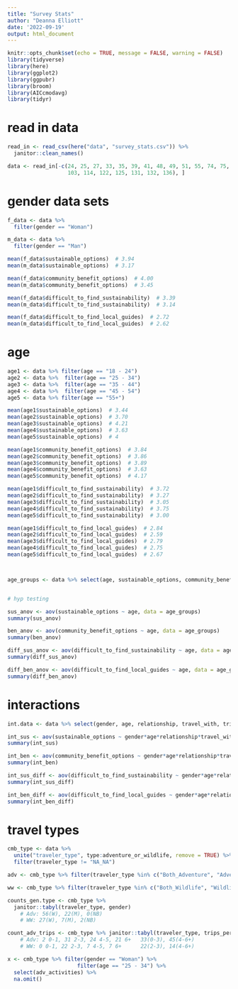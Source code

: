 ```yaml
---
title: "Survey Stats"
author: "Deanna Elliott"
date: '2022-09-19'
output: html_document
---
```


```r
knitr::opts_chunk$set(echo = TRUE, message = FALSE, warning = FALSE)
library(tidyverse)
library(here)
library(ggplot2)
library(ggpubr)
library(broom)
library(AICcmodavg)
library(tidyr)
```

# read in data

```r

read_in <- read_csv(here("data", "survey_stats.csv")) %>% 
  janitor::clean_names()

data <- read_in[-c(24, 25, 27, 33, 35, 39, 41, 48, 49, 51, 55, 74, 75, 80, 95, 97, 
                   103, 114, 122, 125, 131, 132, 136), ] 

```

# gender data sets

```r

f_data <- data %>% 
  filter(gender == "Woman")

m_data <- data %>% 
  filter(gender == "Man")

mean(f_data$sustainable_options)  # 3.94
mean(m_data$sustainable_options)  # 3.17

mean(f_data$community_benefit_options)  # 4.00
mean(m_data$community_benefit_options)  # 3.45

mean(f_data$difficult_to_find_sustainability)  # 3.39
mean(m_data$difficult_to_find_sustainability)  # 3.14

mean(f_data$difficult_to_find_local_guides)  # 2.72
mean(m_data$difficult_to_find_local_guides)  # 2.62

```


# age

```r

age1 <- data %>% filter(age == "18 - 24") 
age2 <- data %>%  filter(age == "25 - 34")
age3 <- data %>%  filter(age == "35 - 44")
age4 <- data %>%  filter(age == "45 - 54")
age5 <- data %>% filter(age == "55+")

mean(age1$sustainable_options)  # 3.44
mean(age2$sustainable_options)  # 3.70
mean(age3$sustainable_options)  # 4.21
mean(age4$sustainable_options)  # 3.63
mean(age5$sustainable_options)  # 4

mean(age1$community_benefit_options)  # 3.84
mean(age2$community_benefit_options)  # 3.86
mean(age3$community_benefit_options)  # 3.89
mean(age4$community_benefit_options)  # 3.63
mean(age5$community_benefit_options)  # 4.17

mean(age1$difficult_to_find_sustainability)  # 3.72
mean(age2$difficult_to_find_sustainability)  # 3.27
mean(age3$difficult_to_find_sustainability)  # 3.05
mean(age4$difficult_to_find_sustainability)  # 3.75
mean(age5$difficult_to_find_sustainability)  # 3.00

mean(age1$difficult_to_find_local_guides)  # 2.84
mean(age2$difficult_to_find_local_guides)  # 2.59
mean(age3$difficult_to_find_local_guides)  # 2.79
mean(age4$difficult_to_find_local_guides)  # 2.75
mean(age5$difficult_to_find_local_guides)  # 2.67



age_groups <- data %>% select(age, sustainable_options, community_benefit_options, difficult_to_find_sustainability, difficult_to_find_local_guides)


# hyp testing

sus_anov <- aov(sustainable_options ~ age, data = age_groups)
summary(sus_anov)

ben_anov <- aov(community_benefit_options ~ age, data = age_groups)
summary(ben_anov)

diff_sus_anov <- aov(difficult_to_find_sustainability ~ age, data = age_groups)
summary(diff_sus_anov)

diff_ben_anov <- aov(difficult_to_find_local_guides ~ age, data = age_groups)
summary(diff_ben_anov)

```

# interactions

```r

int.data <- data %>% select(gender, age, relationship, travel_with, trips_per_year, sustainable_options, community_benefit_options, difficult_to_find_sustainability, difficult_to_find_local_guides)

int_sus <- aov(sustainable_options ~ gender*age*relationship*travel_with*trips_per_year, data = int.data)
summary(int_sus)

int_ben <- aov(community_benefit_options ~ gender*age*relationship*travel_with*trips_per_year, data = int.data)
summary(int_ben)

int_sus_diff <- aov(difficult_to_find_sustainability ~ gender*age*relationship*travel_with*trips_per_year, data = int.data)
summary(int_sus_diff)

int_ben_diff <- aov(difficult_to_find_local_guides ~ gender*age*relationship*travel_with*trips_per_year, data = int.data)
summary(int_ben_diff)
```


# travel types

```r

cmb_type <- data %>% 
  unite("traveler_type", type:adventure_or_wildlife, remove = TRUE) %>% 
  filter(traveler_type != "NA_NA")

adv <- cmb_type %>% filter(traveler_type %in% c("Both_Adventure", "Adventure Traveler_NA"))

ww <- cmb_type %>% filter(traveler_type %in% c("Both_Wildlife", "Wildlife Watcher_NA"))

counts_gen.type <- cmb_type %>% 
  janitor::tabyl(traveler_type, gender)
    # Adv: 56(W), 22(M), 0(NB)
    # WW: 27(W), 7(M), 2(NB)

count_adv_trips <- cmb_type %>% janitor::tabyl(traveler_type, trips_per_year)
    # Adv: 2 0-1, 31 2-3, 24 4-5, 21 6+   33(0-3), 45(4-6+)
    # WW: 0 0-1, 22 2-3, 7 4-5, 7 6+      22(2-3), 14(4-6+)
```


```r

x <- cmb_type %>% filter(gender == "Woman") %>% 
                      filter(age == "25 - 34") %>% 
  select(adv_activities) %>% 
  na.omit()
```

